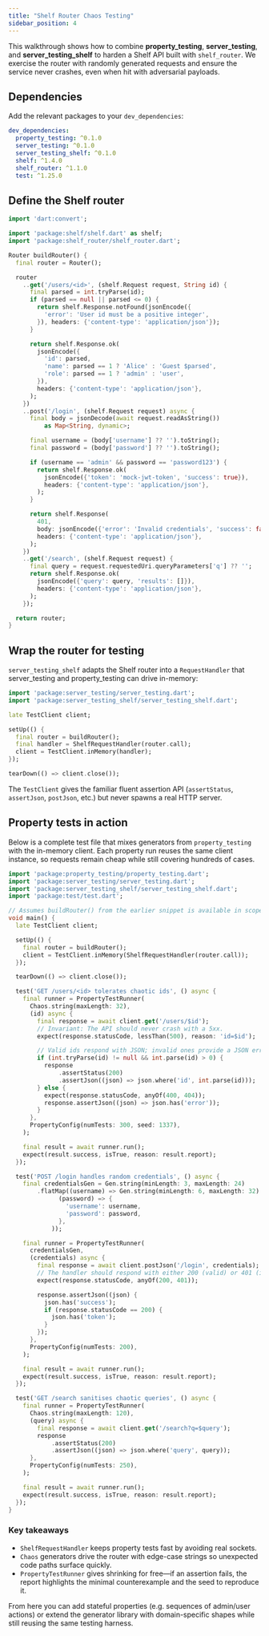 ```yaml
---
title: "Shelf Router Chaos Testing"
sidebar_position: 4
---
```


This walkthrough shows how to combine **property_testing**, **server_testing**, and **server_testing_shelf** to harden a Shelf API built with `shelf_router`. We exercise the router with randomly generated requests and ensure the service never crashes, even when hit with adversarial payloads.

## Dependencies

Add the relevant packages to your `dev_dependencies`:

```yaml
dev_dependencies:
  property_testing: ^0.1.0
  server_testing: ^0.1.0
  server_testing_shelf: ^0.1.0
  shelf: ^1.4.0
  shelf_router: ^1.1.0
  test: ^1.25.0
```

## Define the Shelf router

```dart
import 'dart:convert';

import 'package:shelf/shelf.dart' as shelf;
import 'package:shelf_router/shelf_router.dart';

Router buildRouter() {
  final router = Router();

  router
    ..get('/users/<id>', (shelf.Request request, String id) {
      final parsed = int.tryParse(id);
      if (parsed == null || parsed <= 0) {
        return shelf.Response.notFound(jsonEncode({
          'error': 'User id must be a positive integer',
        }), headers: {'content-type': 'application/json'});
      }

      return shelf.Response.ok(
        jsonEncode({
          'id': parsed,
          'name': parsed == 1 ? 'Alice' : 'Guest $parsed',
          'role': parsed == 1 ? 'admin' : 'user',
        }),
        headers: {'content-type': 'application/json'},
      );
    })
    ..post('/login', (shelf.Request request) async {
      final body = jsonDecode(await request.readAsString())
          as Map<String, dynamic>;

      final username = (body['username'] ?? '').toString();
      final password = (body['password'] ?? '').toString();

      if (username == 'admin' && password == 'password123') {
        return shelf.Response.ok(
          jsonEncode({'token': 'mock-jwt-token', 'success': true}),
          headers: {'content-type': 'application/json'},
        );
      }

      return shelf.Response(
        401,
        body: jsonEncode({'error': 'Invalid credentials', 'success': false}),
        headers: {'content-type': 'application/json'},
      );
    })
    ..get('/search', (shelf.Request request) {
      final query = request.requestedUri.queryParameters['q'] ?? '';
      return shelf.Response.ok(
        jsonEncode({'query': query, 'results': []}),
        headers: {'content-type': 'application/json'},
      );
    });

  return router;
}
```

## Wrap the router for testing

`server_testing_shelf` adapts the Shelf router into a `RequestHandler` that server_testing and property_testing can drive in-memory:

```dart
import 'package:server_testing/server_testing.dart';
import 'package:server_testing_shelf/server_testing_shelf.dart';

late TestClient client;

setUp(() {
  final router = buildRouter();
  final handler = ShelfRequestHandler(router.call);
  client = TestClient.inMemory(handler);
});

tearDown(() => client.close());
```

The `TestClient` gives the familiar fluent assertion API (`assertStatus`, `assertJson`, `postJson`, etc.) but never spawns a real HTTP server.

## Property tests in action

Below is a complete test file that mixes generators from `property_testing` with the in-memory client. Each property run reuses the same client instance, so requests remain cheap while still covering hundreds of cases.

```dart
import 'package:property_testing/property_testing.dart';
import 'package:server_testing/server_testing.dart';
import 'package:server_testing_shelf/server_testing_shelf.dart';
import 'package:test/test.dart';

// Assumes buildRouter() from the earlier snippet is available in scope.
void main() {
  late TestClient client;

  setUp(() {
    final router = buildRouter();
    client = TestClient.inMemory(ShelfRequestHandler(router.call));
  });

  tearDown(() => client.close());

  test('GET /users/<id> tolerates chaotic ids', () async {
    final runner = PropertyTestRunner(
      Chaos.string(maxLength: 32),
      (id) async {
        final response = await client.get('/users/$id');
        // Invariant: The API should never crash with a 5xx.
        expect(response.statusCode, lessThan(500), reason: 'id=$id');

        // Valid ids respond with JSON; invalid ones provide a JSON error.
        if (int.tryParse(id) != null && int.parse(id) > 0) {
          response
              .assertStatus(200)
              .assertJson((json) => json.where('id', int.parse(id)));
        } else {
          expect(response.statusCode, anyOf(400, 404));
          response.assertJson((json) => json.has('error'));
        }
      },
      PropertyConfig(numTests: 300, seed: 1337),
    );

    final result = await runner.run();
    expect(result.success, isTrue, reason: result.report);
  });

  test('POST /login handles random credentials', () async {
    final credentialsGen = Gen.string(minLength: 3, maxLength: 24)
        .flatMap((username) => Gen.string(minLength: 6, maxLength: 32).map(
              (password) => {
                'username': username,
                'password': password,
              },
            ));

    final runner = PropertyTestRunner(
      credentialsGen,
      (credentials) async {
        final response = await client.postJson('/login', credentials);
        // The handler should respond with either 200 (valid) or 401 (invalid).
        expect(response.statusCode, anyOf(200, 401));

        response.assertJson((json) {
          json.has('success');
          if (response.statusCode == 200) {
            json.has('token');
          }
        });
      },
      PropertyConfig(numTests: 200),
    );

    final result = await runner.run();
    expect(result.success, isTrue, reason: result.report);
  });

  test('GET /search sanitises chaotic queries', () async {
    final runner = PropertyTestRunner(
      Chaos.string(maxLength: 120),
      (query) async {
        final response = await client.get('/search?q=$query');
        response
            .assertStatus(200)
            .assertJson((json) => json.where('query', query));
      },
      PropertyConfig(numTests: 250),
    );

    final result = await runner.run();
    expect(result.success, isTrue, reason: result.report);
  });
}
```

### Key takeaways

- `ShelfRequestHandler` keeps property tests fast by avoiding real sockets.
- `Chaos` generators drive the router with edge-case strings so unexpected code paths surface quickly.
- `PropertyTestRunner` gives shrinking for free—if an assertion fails, the report highlights the minimal counterexample and the seed to reproduce it.

From here you can add stateful properties (e.g. sequences of admin/user actions) or extend the generator library with domain-specific shapes while still reusing the same testing harness.
